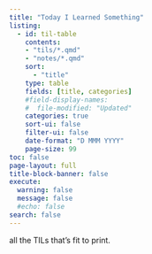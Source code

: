 ```yaml
---
title: "Today I Learned Something"
listing:
  - id: til-table
    contents:
    - "tils/*.qmd"
    - "notes/*.qmd"
    sort: 
      - "title"
    type: table
    fields: [title, categories]
    #field-display-names:
    #  file-modified: "Updated"
    categories: true
    sort-ui: false
    filter-ui: false
    date-format: "D MMM YYYY"
    page-size: 99
toc: false
page-layout: full
title-block-banner: false
execute: 
  warning: false
  message: false
  #echo: false 
search: false
---
```


all the TILs that's fit to print.


